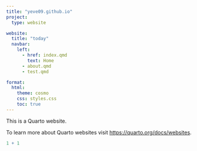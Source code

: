 ```yaml
---
title: "yeve09.github.io"
project:
  type: website

website:
  title: "today"
  navbar:
    left:
      - href: index.qmd
        text: Home
      - about.qmd
      - test.qmd

format:
  html:
    theme: cosmo
    css: styles.css
    toc: true
---
```


This is a Quarto website.

To learn more about Quarto websites visit <https://quarto.org/docs/websites>.

```r
1 + 1
```
